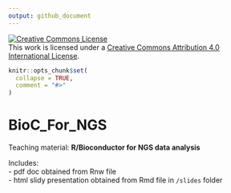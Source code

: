 ```yaml
---
output: github_document
---
```


<!-- README.md is generated from README.Rmd. Please edit that file -->

<a rel="license" href="http://creativecommons.org/licenses/by/4.0/"><img alt="Creative Commons License" style="border-width:0" src="https://i.creativecommons.org/l/by/4.0/88x31.png" /></a><br />This work is licensed under a <a rel="license" href="http://creativecommons.org/licenses/by/4.0/">Creative Commons Attribution 4.0 International License</a>.

```r
knitr::opts_chunk$set(
  collapse = TRUE,
  comment = "#>"
)
```
# BioC_For_NGS

Teaching material: **R/Bioconductor for NGS data analysis**

Includes:  
- pdf doc obtained from Rnw file  
- html slidy presentation obtained from Rmd file in `/slides` folder  



